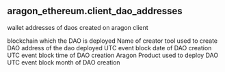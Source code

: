 ## aragon_ethereum.client_dao_addresses 
wallet addresses of daos created on aragon client


<ParamField path="blockchain">
blockchain which the DAO is deployed
</ParamField>
<ParamField path="dao_creator_tool">
Name of creator tool used to create DAO
</ParamField>
<ParamField path="dao">
address of the dao deployed
</ParamField>
<ParamField path="dao_wallet_address">

</ParamField>
<ParamField path="created_date">
UTC event block date of DAO creation
</ParamField>
<ParamField path="created_block_time">
UTC event block time of DAO creation
</ParamField>
<ParamField path="product">
Aragon Product used to deploy DAO
</ParamField>
<ParamField path="block_month">
UTC event block month of DAO creation
</ParamField>
